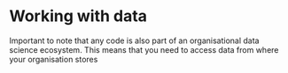 # Working with data

Important to note that any code is also part of an organisational data science ecosystem. This means that you need to access data from where your organisation stores
